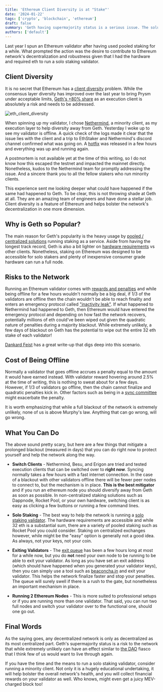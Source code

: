 ```yaml
---
title: 'Ethereum Client Diversity is at "Stake"'
date: '2024-01-22'
tags: ['crypto', 'blockchain', 'ethereum']
draft: false
summary: 'Geth having supermajority status is a serious issue. The solution is at hand, easy, and any staker can help'
authors: ['default']
---
```


Last year I spun an Ethereum validator after having used pooled staking for a while. What prompted the
action was the desire to contribute to Ethereum network's decentralization and robustness given that I had the
hardware and required eth to run a solo staking validator.

## Client Diversity

It is no secret that Ethereum has a [client diversity](https://ethereum.org/en/developers/docs/nodes-and-clients/client-diversity) problem.
While the consensus layer diversity has
improved over the last year to bring Prysm under acceptable limits, [Geth's +80% share](https://clientdiversity.org/#distribution) as an execution client is
absolutely a risk and needs to be addressed.

![eth_client_diversity](/static/images/2024_01_eth_client_diversity.png)

When spinning up my validator, I chose [Nethermind](https://www.nethermind.io/nethermind-client), a
minority client, as my execution layer to help diversity away from Geth. Yesterday I woke up to see my validator is
offline. A quick check of the logs made it clear that the issue lies with the client and a trip to EthStaker
and Nethermind's discord channel confirmed what was going on. A [hotfix](https://github.com/NethermindEth/nethermind/releases/tag/1.25.2) was
released in a few hours and everything was up and running again.

A postmortem is not available yet at the time
of this writing, so I do not know how this escaped the testnet and impacted the mainnet directly. Nonetheless, kudos
to the
Nethermind team for promptly addressing the issue. And a sincere thank you to all the fellow stakers who run minority
clients.

This experience sent me looking deeper what could have happened if the same had happened to Geth. To be clear, this
is not throwing shade at Geth at all. They are an amazing team of engineers and have done a stellar job. Client
diversity is a feature of Ethereum and helps bolster the network's decentralization in one more dimension.

## Why is Geth so Popular?

The main reason for Geth's popularity is the heavy usage by [pooled / centralized solutions](https://execution-diversity.info/) running staking as a service. Aside from
having the longest track record, Geth is also a bit lighter on [hardware requirements](https://docs.rocketpool.net/guides/node/eth-clients) vs
other clients.
Nonetheless, staking on Ethereum was designed to be accessible for solo stakers and plenty of inexpensive consumer
grade hardware
can run a full node.

## Risks to the Network

Running an Ethereum validator comes with [rewards and penalties](https://ethereum.org/developers/docs/consensus-mechanisms/pos/rewards-and-penalties)
and while being offline for a few hours wouldn't normally be a big deal, if 1/3 of the validators are offline then the
chain
wouldn't be able to reach finality and enters an emergency protocol called ["inactivity leak"](https://ethereum.org/developers/docs/consensus-mechanisms/pos/rewards-and-penalties#inactivity-leak).
If what happened to Nethermind had happened to Geth, then Ethereum would have entered the emergency protocol and
depending on how fast the network recovers, potentially millions of eth could've been wiped out given the quadratic
nature of
penalties during a majority blackout. While extremely unlikely, a few days of blackout on Geth has the potential to
wipe out the entire 32 eth stake of each validator!

[Dankard Feist](https://dankradfeist.de/ethereum/2022/03/24/run-the-majority-client-at-your-own-peril.html) has a great write-up that digs deep into this scenario.

## Cost of Being Offline

Normally a validator that goes offline accrues a penalty equal to the amount it would have earned instead. With
validator reward hovering around 2.5% at the time of writing, this is nothing to sweat about for a few days. However,
if 1/3 of validators go offline, then the chain cannot finalize and quadratic penalties kick in. Other factors such
as being in a [sync committee](https://eth2book.info/capella/part2/building_blocks/committees/) might exacerbate the
penalty.

It is worth emphasizing that while a full blackout of the network is extremely unlikely, none of us is above
Murphy's law. Anything that can go wrong, will go wrong.

## What You Can Do

The above sound pretty scary, but here are a few things that mitigate a prolonged blackout (measured in days)
that you can do right now to protect yourself and help the network along the way.

* **Switch Clients** - Nethermind, Besu, and Erigon are tried and tested execution clients that can be switched over
to **right now**.
Syncing normally takes a few hours with a fast internet connection. In the case of a blackout with other validators
offline there will be
fewer peer nodes to connect to, but the mechanism is in place. **This is the best mitigator** and if you run an
ethereum node you should diversify away from Geth as soon as possible. In non-centralized staking solutions such as
Dappnode, Rocket Pool, or your own hardware, switching client is as easy as clicking a few buttons or running a few
command lines.

* **Solo Staking** - The best way to help the network is running a [solo staking validator](https://ethereum.org/staking/solo). The hardware
requirements are accessible and while 32 eth is a substantial sum, there are a variety of pooled staking such as
Rocket Pool you could consider. Staking on centralized exchanges however, while might be the "easy" option is
generally not a good idea. As always, not your keys, not your coin.

* **Exiting Validators** - The [exit queue](https://www.validatorqueue.com/) has been a few hours long at most for a
while now, but you do **not** need your own node to be running to be able to exit your validator. As long as you
have set an exit address (which should have happened when you generated your validator keys), then you can simply
use a tool such as [beaconcha.in](https://beaconcha.in/tools/broadcast) and exit your validator. This helps the
network finalize faster and stop your penalties. The queue will surely swell if there is a rush to the gate, but
nonetheless an important mechanism in place.

* **Running 2 Ethereum Nodes** - This is more suited to professional setups or if you are running more than one
validator. That said, you can run two full nodes and switch your validator over to the functional one, should one go
out.

## Final Words

As the saying goes, any decentralized network is only as decentralized as its most centralized part. Geth's
supermajority status is a risk to the network that while extremely unlikely can have an effect similar to [the DAO](https://www.gemini.com/cryptopedia/the-dao-hack-makerdao) fiasco
that I think few of us would want to live through again.

If you have the time and the means to run a solo staking validator, consider running a minority client. Not
only it is a hugely educational undertaking, it will help bolster the overall network's health, and you will collect
financial rewards on your validator as well. Who knows, might even get a juicy MEV-charged block too!
